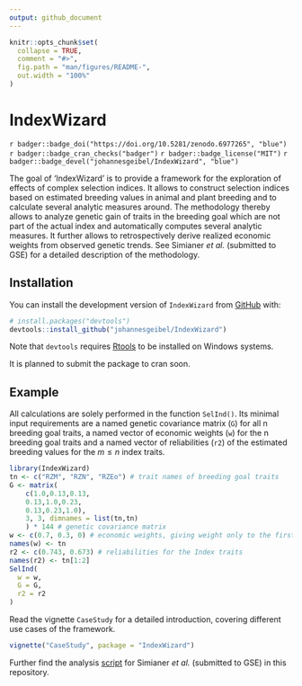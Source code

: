 ```yaml
---
output: github_document
---
```


<!-- README.md is generated from README.Rmd. Please edit that file -->

```r
knitr::opts_chunk$set(
  collapse = TRUE,
  comment = "#>",
  fig.path = "man/figures/README-",
  out.width = "100%"
)
```

# IndexWizard

<!-- badges: start -->

`r badger::badge_doi("https://doi.org/10.5281/zenodo.6977265", "blue")` `r badger::badge_cran_checks("badger")` `r badger::badge_license("MIT")` `r badger::badge_devel("johannesgeibel/IndexWizard", "blue")`

<!-- badges: end -->

The goal of 'IndexWizard' is to provide a framework for the exploration of effects of complex selection indices. It allows to construct selection indices based on estimated breeding values in animal and plant breeding and to calculate several analytic measures around. The methodology thereby allows to analyze genetic gain of traits in the breeding goal which are not part of the actual index and automatically computes several analytic measures. It further allows to retrospectively derive realized economic weights from observed genetic trends. See Simianer *et al.* (submitted to GSE) for a detailed description of the methodology.

## Installation

You can install the development version of `IndexWizard` from [GitHub](https://github.com/) with:

```r
# install.packages("devtools")
devtools::install_github("johannesgeibel/IndexWizard")
```

Note that `devtools` requires [Rtools](https://cran.r-project.org/bin/windows/Rtools/) to be installed on Windows systems.

It is planned to submit the package to cran soon.

## Example

All calculations are solely performed in the function `SelInd()`. Its minimal input requirements are a named genetic covariance matrix (`G`) for all n breeding goal traits, a named vector of economic weights (`w`) for the n breeding goal traits and a named vector of reliabilities (`r2`) of the estimated breeding values for the $m \le n$ index traits.

```r
library(IndexWizard)
tn <- c("RZM", "RZN", "RZEo") # trait names of breeding goal traits
G <- matrix(
    c(1.0,0.13,0.13,
    0.13,1.0,0.23,
    0.13,0.23,1.0),
    3, 3, dimnames = list(tn,tn)
    ) * 144 # genetic covariance matrix
w <- c(0.7, 0.3, 0) # economic weights, giving weight only to the first two traits
names(w) <- tn
r2 <- c(0.743, 0.673) # reliabilities for the Index traits
names(r2) <- tn[1:2]
SelInd(
  w = w,
  G = G,
  r2 = r2
)
```

Read the vignette `CaseStudy` for a detailed introduction, covering different use cases of the framework.

```r
vignette("CaseStudy", package = "IndexWizard")
```

Further find the analysis [script](https://github.com/johannesgeibel/IndexWizard/blob/main/scripts/makePlots.r) for Simianer *et al.* (submitted to GSE) in this repository.
